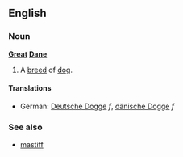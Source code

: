 ==English==
===Noun===
'''[[Great]] [[Dane]]'''

# A [[breed]] of [[dog]].

====Translations====
*German: [[Deutsche Dogge]] ''f'', [[dänische Dogge]] ''f''

===See also===
*[[mastiff]]